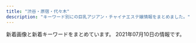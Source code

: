```yaml
---
title: "渋谷・原宿・代々木"
description: "キーワード別にの巨乳アジアン・チャイナエステ嬢情報をまとめました。"
---
```


新着画像と新着キーワードをまとめています。
2021年07月10日の情報です。

<DmmAffiliateIns />
<KeywordTable
  shops={
    [
    {
        "name": "\u68ee\u306e\u9999",
        "url": "http://kokoronosato.tyo.cm/",
        "keywords": {
            "87": 8,
            "85": 4,
            "83": 4,
            "86": 12,
            "D": 24,
            "C": 19
        },
        "img_links": [
            "http://kokoronosato.tyo.cm/link/massage-de_88_31.jpg",
            "http://kokoronosato.tyo.cm/images/room3.jpg",
            "http://kokoronosato.tyo.cm/images/themes/pink/line.png",
            "http://kokoronosato.tyo.cm/images/themes/pink/s_staff.png",
            "http://kokoronosato.tyo.cm/photos/sites/15/2019/07/2019072809445954.jpg",
            "http://menlog.net/link/menlog8831.jpg",
            "http://kokoronosato.tyo.cm/images/themes/pink/r3.jpg",
            "http://kokoronosato.tyo.cm/photos/sites/15/2019/07/2019072809470568.jpg",
            "http://kokoronosato.tyo.cm/link/8831.jpg",
            "http://kokoronosato.tyo.cm/images/themes/pink/no2.png",
            "http://kokoronosato.tyo.cm/images/room2.jpg",
            "http://kokoronosato.tyo.cm/photos/sites/15/2020/08/2020082203150030.jpg",
            "http://kokoronosato.tyo.cm/photos/sites/15/2020/08/2020082205444313.jpg",
            "http://kokoronosato.tyo.cm/images/themes/pink/s_ranking.png",
            "http://kokoronosato.tyo.cm/images/themes/pink/s_link.png",
            "http://kokoronosato.tyo.cm/link/esthelove88-31.jpg",
            "http://kokoronosato.tyo.cm/images/room1.jpg",
            "http://kokoronosato.tyo.cm/photos/sites/15/2020/08/2020082205443766.jpg",
            "http://kokoronosato.tyo.cm/link/walker88.jpg",
            "http://kokoronosato.tyo.cm/link/88x31b.jpg",
            "http://kokoronosato.tyo.cm/photos/sites/15/2019/07/2019072809450776.jpg",
            "http://kokoronosato.tyo.cm/images/themes/pink/s_newface.png",
            "http://kokoronosato.tyo.cm/images/themes/pink/no1.png",
            "http://kokoronosato.tyo.cm/photos/sites/15/2020/08/2020082203135850.jpg",
            "http://kokoronosato.tyo.cm/images/themes/pink/s_pickup.png",
            "http://kokoronosato.tyo.cm/images/themes/pink/mobile.jpg",
            "http://kokoronosato.tyo.cm/images/room4.jpg",
            "http://kokoronosato.tyo.cm/link/e0016.jpg",
            "http://kokoronosato.tyo.cm/photos/sites/15/2020/08/2020082205444661.jpg",
            "http://kokoronosato.tyo.cm/photos/sites/15/2019/07/2019072809465934.jpg",
            "http://kokoronosato.tyo.cm/images/themes/pink/s_news.png"
        ],
        "station": "JR\u6e0b\u8c37\u99c5\u6771\u53e3"
    },
    {
        "station": "JR\u6e0b\u8c37\u99c5",
        "name": "\u30a2\u30a4\u30b7\u30f3",
        "keywords": {},
        "img_links": [
            "http://www.aixin.co.jp/images/price/hirou.jpg",
            "http://www.aixin.co.jp/images/staff/miki/miki.jpg",
            "http://www.aixin.co.jp/images/costume/6.png",
            "http://www.aixin.co.jp/images/price/long.jpg",
            "http://www.aixin.co.jp/images/staff/jyujyu/jyujyu.jpg",
            "http://www.aixin.co.jp/images/staff/ruru2/ruru2.jpg",
            "http://www.aixin.co.jp/images/wanted/wanted.png",
            "http://www.aixin.co.jp/images/staff/ruru2/2.jpg",
            "http://www.aixin.co.jp/images/top/top.jpg",
            "http://www.aixin.co.jp/images/staff/yuzu/yuzu.jpg",
            "http://www.aixin.co.jp/images/map/google.png",
            "http://www.aixin.co.jp/images/staff/chiemi/chiemi.jpg",
            "http://www.aixin.co.jp/images/staff/ayaka/1.jpg",
            "http://www.aixin.co.jp/images/staff/anna/anna.jpg",
            "http://www.aixin.co.jp/images/costume/3.png",
            "http://www.aixin.co.jp/images/top_pic/top2.jpg",
            "http://www.aixin.co.jp/images/costume/1.png",
            "http://www.aixin.co.jp/images/costume/4.png",
            "http://www.aixin.co.jp/images/price/tokusen.jpg",
            "http://www.aixin.co.jp/images/staff/miya2/miya2.jpg",
            "http://www.aixin.co.jp/images/price/aroma.jpg",
            "http://www.aixin.co.jp/images/staff/ayaka/ayaka.jpg",
            "http://www.aixin.co.jp/images/costume/2.png",
            "http://www.aixin.co.jp/images/staff/yuzu/2.jpg",
            "http://www.aixin.co.jp/images/staff/sara/sara.jpg",
            "http://www.aixin.co.jp/images/costume/7.png",
            "http://www.aixin.co.jp/images/staff/miki/2.jpg"
        ],
        "url": "http://www.aixin.co.jp/"
    },
    {
        "station": "JR\u6e0b\u8c37\u99c5\u30cf\u30c1\u516c\u53e3",
        "keywords": {},
        "img_links": [
            "http://www.e-god.work/images/tel.jpg",
            "http://www.e-god.work/images/int2.jpg",
            "http://www.e-god.work/img/koko2.jpg",
            "http://www.e-god.work/images/info.jpg",
            "http://www.e-god.work/images/news.jpg",
            "http://www.e-god.work/images/interior_t.jpg",
            "http://www.e-god.work/images/2.jpg",
            "http://www.e-god.work/images/staff_t.jpg",
            "http://www.e-god.work/images/sys2.jpg",
            "http://www.e-god.work/img/zb.jpg",
            "http://www.e-god.work/img/eri1.jpg",
            "http://www.e-god.work/images/sys1.jpg",
            "http://www.e-god.work/images/ais.jpg",
            "http://www.e-god.work/images/5.jpg",
            "http://www.e-god.work/images/4.jpg",
            "http://www.e-god.work/img/koko1.jpg",
            "http://www.e-god.work/images/int1.jpg",
            "http://www.e-god.work/images/line.png",
            "http://www.e-god.work/images/head.jpg",
            "http://www.e-god.work/img/yuyu1.jpg",
            "http://www.e-god.work/images/mobile.jpg"
        ],
        "name": "\u30b9\u30ef\u30f3",
        "url": "http://www.e-god.work/"
    },
    {
        "station": "JR\u6e0b\u8c37\u99c5\u897f\u53e3",
        "name": "\u6ce1\u6ce1\u30d5\u30a7\u30a2\u30ea\u30fc",
        "keywords": {
            "86": 3,
            "87": 5,
            "85": 4,
            "F": 1,
            "C": 17,
            "D": 4,
            "88": 5,
            "E": 2
        },
        "url": "http://awaawa-fairy.work/",
        "img_links": [
            "http://awaawa-fairy.work/sp/img/pic.jpg",
            "http://awaawa-fairy.work/sp/img/t-s.jpg",
            "http://awaawa-fairy.work/sp/img/sys.jpg",
            "http://awaawa-fairy.work/img/nos.png",
            "http://awaawa-fairy.work/sp/img/sta22.png",
            "http://awaawa-fairy.work/img/st017.png",
            "http://awaawa-fairy.work/sp/img/p-22.png",
            "http://awaawa-fairy.work/img/sta18.png",
            "http://awaawa-fairy.work/img/st29.png",
            "http://awaawa-fairy.work/sp/img/mv.jpg",
            "http://awaawa-fairy.work/sp/img/t-t.jpg",
            "http://awaawa-fairy.work/img/st15.png",
            "http://awaawa-fairy.work/sp/img/botton.jpg",
            "http://awaawa-fairy.work/sp/img/info.jpg",
            "http://awaawa-fairy.work/img/sta29.png",
            "http://awaawa-fairy.work/img/st4.png",
            "http://awaawa-fairy.work/sp/img/sta26.png",
            "http://awaawa-fairy.work/sp/img/p-18.png",
            "http://awaawa-fairy.work/sp/img/p-28.png",
            "http://awaawa-fairy.work/sp/img/t-r.jpg",
            "http://awaawa-fairy.work/sp/img/tel.jpg",
            "http://awaawa-fairy.work/img/sta26.png",
            "http://awaawa-fairy.work/sp/img/line.jpg",
            "http://awaawa-fairy.work/img/sta15.png",
            "http://awaawa-fairy.work/img/sta17.png",
            "http://awaawa-fairy.work/sp/img/sta27.png",
            "http://awaawa-fairy.work/img/st18.png",
            "http://awaawa-fairy.work/sp/img/pc.jpg",
            "http://awaawa-fairy.work/img/sta27.png",
            "http://awaawa-fairy.work/img/st22.png",
            "http://awaawa-fairy.work/img/bottom.png",
            "http://awaawa-fairy.work/sp/img/sta17.png",
            "http://awaawa-fairy.work/img/st28.png",
            "http://awaawa-fairy.work/sp/img/sta29.png",
            "http://awaawa-fairy.work/sp/img/t-o.jpg",
            "http://awaawa-fairy.work/img/sta28.png",
            "http://awaawa-fairy.work/sp/img/time.jpg",
            "http://awaawa-fairy.work/sp/img/sta15.png",
            "http://awaawa-fairy.work/img/st26.png",
            "http://awaawa-fairy.work/img/st018.png",
            "http://awaawa-fairy.work/sp/img/sta28.png",
            "http://awaawa-fairy.work/sp/img/add.jpg",
            "http://awaawa-fairy.work/sp/img/sta18.png",
            "http://awaawa-fairy.work/img/head.png",
            "http://awaawa-fairy.work/sp/img/t-a.jpg",
            "http://awaawa-fairy.work/img/st17.png",
            "http://awaawa-fairy.work/img/sta22.png",
            "http://awaawa-fairy.work/img/st27.png",
            "http://awaawa-fairy.work/sp/img/tit.jpg",
            "http://awaawa-fairy.work/img/mo.png"
        ]
    },
    {
        "keywords": {},
        "name": "\u6953",
        "station": "JR\u4ee3\u3005\u6728\u99c5",
        "url": "http://www.kaede-es.club/",
        "img_links": [
            "http://www.kaede-es.club/images/t-off-ico.jpg",
            "http://www.kaede-es.club/images/nav/nav-sys.jpg",
            "http://www.kaede-es.club/images/shop/DSC_0086-300x199.jpg",
            "http://www.kaede-es.club/images/staff/2/hana.jpg",
            "http://www.kaede-es.club/psd/off2-1.jpg",
            "http://www.kaede-es.club/images/index-tiba_13.jpg",
            "http://www.kaede-es.club/images/index-tiba_09.jpg",
            "http://www.kaede-es.club/css/2.jpeg",
            "http://www.kaede-es.club/images/staff/2/riri.jpg",
            "http://www.kaede-es.club/images/shop/DSC_0998-199x300.jpg",
            "http://www.kaede-es.club/images/staff/neinei2.jpg",
            "http://www.kaede-es.club/images/staff/2/7.jpg",
            "http://www.kaede-es.club/images/nav/nav-staff.jpg",
            "http://www.kaede-es.club/images/staff/mimi.jpg",
            "http://www.kaede-es.club/images/shop/DSC_0087-221x300.jpg",
            "http://www.kaede-es.club/images/staff/2/momo.jpg",
            "http://www.kaede-es.club/psd/off32.jpg",
            "http://www.kaede-es.club/images/staff/900938665947495901-225x300.jpg",
            "http://www.kaede-es.club/images/staff/4/yuyu2.jpg",
            "http://www.kaede-es.club/images/staff/4/sati.jpg",
            "http://www.kaede-es.club/images/index-tiba_10.jpg",
            "http://www.kaede-es.club/images/staff/6.jpg",
            "http://www.kaede-es.club/images/nav/nav-job.jpg",
            "http://www.kaede-es.club/images/index-tiba_04.jpg",
            "http://www.kaede-es.club/images/index-tiba_02.jpg"
        ]
    },
    {
        "name": "\u9ec4\u91d1\u6d77\u5cb8",
        "keywords": {
            "87": 14,
            "D": 16,
            "86": 14,
            "84": 57,
            "E": 7,
            "C": 60
        },
        "img_links": [
            "http://www.ogon.work/staff/ai3.jpg",
            "http://www.ogon.work/img/icon/new.jpg",
            "http://www.ogon.work/staff/aya1.jpg",
            "http://www.ogon.work/staff/aya3.jpg",
            "http://www.ogon.work/staff/yuki1.jpg",
            "http://www.ogon.work/img/interior.jpg",
            "http://www.ogon.work/staff/ayumi3.jpg",
            "http://www.ogon.work/img/contentsbottom.png",
            "http://www.ogon.work/staff/ai2.jpg",
            "http://www.ogon.work/staff/yuki2.jpg",
            "http://www.ogon.work/staff/ayumi1.jpg",
            "http://www.ogon.work/staff/hana1.jpg",
            "http://www.ogon.work/staff/aya2.jpg",
            "http://www.ogon.work/img/s/s_qa.png",
            "http://www.ogon.work/img/bana03.jpg",
            "http://www.ogon.work/staff/momo1.jpg",
            "http://www.ogon.work/staff/ai1.jpg",
            "http://www.ogon.work/img/bana02.jpg",
            "http://www.ogon.work/staff/ayumi2.jpg"
        ],
        "url": "http://www.ogon.work/",
        "station": "JR\u6e0b\u8c37\u99c5\u30cf\u30c1\u516c\u53e3"
    },
    {
        "keywords": {
            "D": 8,
            "86": 6,
            "E": 4,
            "88": 2,
            "C": 2,
            "87": 6
        },
        "img_links": [
            "http://angel.est.cm/img/r1.jpg",
            "http://angel.est.cm/photos/sites/23/2019/05/2019051010094757.jpg",
            "http://angel.est.cm/photos/sites/23/2016/08/staff2.jpg",
            "http://angel.est.cm/photos/sites/23/2018/10/2018100318475591.jpg",
            "http://angel.est.cm/photos/sites/23/2019/05/2019051010094797.jpg",
            "http://angel.est.cm/photos/sites/23/2019/05/2019051010094759.jpg",
            "http://angel.est.cm/img/footer.png",
            "http://angel.est.cm/img/r3.jpg",
            "http://angel.est.cm/photos/sites/23/2019/05/2019051010094748.jpg",
            "http://angel.est.cm/img/r2.jpg",
            "http://angel.est.cm/photos/sites/23/2019/11/2019110102361631.jpg",
            "http://angel.est.cm/img/top.png",
            "http://angel.est.cm/img/r4.jpg"
        ],
        "name": "Angel",
        "station": "JR\u6e0b\u8c37\u99c5\u5bae\u76ca\u5742\u53e3",
        "url": "http://angel.est.cm/"
    }
]
}
/>
<DmmAffiliateScript />

